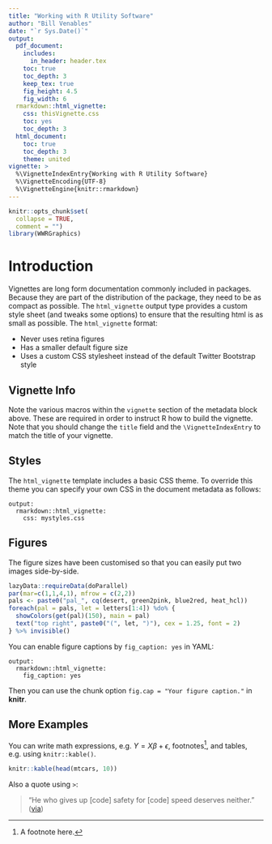 ```yaml
---
title: "Working with R Utility Software"
author: "Bill Venables"
date: "`r Sys.Date()`"
output: 
  pdf_document:
    includes:
      in_header: header.tex
    toc: true
    toc_depth: 3
    keep_tex: true
    fig_height: 4.5
    fig_width: 6
  rmarkdown::html_vignette:
    css: thisVignette.css
    toc: yes
    toc_depth: 3
  html_document:
    toc: true
    toc_depth: 3
    theme: united
vignette: >
  %\VignetteIndexEntry{Working with R Utility Software}
  %\VignetteEncoding{UTF-8}
  %\VignetteEngine{knitr::rmarkdown}
---
```


```r
knitr::opts_chunk$set(
  collapse = TRUE,
  comment = "")
library(WWRGraphics)
```
# Introduction

Vignettes are long form documentation commonly included in packages. Because they are part of the distribution of the package, they need to be as compact as possible. The `html_vignette` output type provides a custom style sheet (and tweaks some options) to ensure that the resulting html is as small as possible. The `html_vignette` format:

- Never uses retina figures
- Has a smaller default figure size
- Uses a custom CSS stylesheet instead of the default Twitter Bootstrap style

## Vignette Info

Note the various macros within the `vignette` section of the metadata block above. These are required in order to instruct R how to build the vignette. Note that you should change the `title` field and the `\VignetteIndexEntry` to match the title of your vignette.

## Styles

The `html_vignette` template includes a basic CSS theme. To override this theme you can specify your own CSS in the document metadata as follows:

    output: 
      rmarkdown::html_vignette:
        css: mystyles.css

## Figures

The figure sizes have been customised so that you can easily put two images side-by-side. 

```r
lazyData::requireData(doParallel)
par(mar=c(1,1,4,1), mfrow = c(2,2))
pals <- paste0("pal_", cq(desert, green2pink, blue2red, heat_hcl))
foreach(pal = pals, let = letters[1:4]) %do% {
  showColors(get(pal)(150), main = pal)
  text("top right", paste0("(", let, ")"), cex = 1.25, font = 2)
} %>% invisible()
```

You can enable figure captions by `fig_caption: yes` in YAML:

    output:
      rmarkdown::html_vignette:
        fig_caption: yes

Then you can use the chunk option `fig.cap = "Your figure caption."` in **knitr**.

## More Examples

You can write math expressions, e.g. $Y = X\beta + \epsilon$, footnotes^[A footnote here.], and tables, e.g. using `knitr::kable()`.

```r
knitr::kable(head(mtcars, 10))
```

Also a quote using `>`:

> "He who gives up [code] safety for [code] speed deserves neither."
([via](https://twitter.com/hadleywickham/status/504368538874703872))
